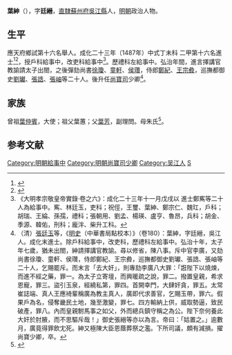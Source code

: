 {{明清人物信息框
| 姓名 = 葉紳
| 原名 =
| 圖片名稱= 
| 圖片大小 =
| 圖片說明 = 
| 最高職務 =尚寶少卿
| 國家 = 大明 
| 爵位 =
| 籍貫 = [[南直隸|直隸]][[蘇州府|蘇州府]][[吳江縣|吳江縣]]民籍
| 族裔 = 
| 字號 = 字廷縉
| 諡號 =
| 出生日期 = 生年不詳
| 出生地點 = <!---直隸蘇州府吳江縣--->
| 逝世日期 = 卒年不詳 
| 逝世地點 =
| 墓葬 =
| 配偶 = 
| 親屬 = 
| 出身 =
* 成化二十三年丁未科進士出身
| 經歷 =
| 著作 =  
}}
'''葉紳'''（{{bd|？||？|catIdx=}}），字'''廷縉'''，[[直隸|直隸]][[蘇州府|蘇州府]][[吳江縣|吳江縣]]人，[[明朝|明朝]]政治人物。

== 生平 ==
應天府鄉試第十六名舉人。成化二十三年（1487年）中式丁未科<!---會試第一百六名--->二甲第十六名進士<ref>{{Cite book|title=《[[皇明贡举考|皇明贡举考]]》卷五|last=（明）[[张朝瑞|张朝瑞]]|first=|publisher=《续修四库全书》史部第828册|year=|isbn=|location=|pages=}}</ref><ref>{{Cite book|title=贡举志五种 上|last=鲁小俊，江俊伟著|first=|publisher=武汉：武汉大学出版社|year=2009|isbn=978-7-307-07043-1|location=|pages=256-258}}</ref>，授戶科給事中，改吏科給事中<ref>《大明孝宗敬皇帝實錄·卷之六》：成化二十三年十一月戊戌以 進士鄭寯等二十人為給事中。寯、林廷玉，吏科；祝俓，王璽、葉紳、鄭宗仁、魏玒，戶科；胡瑞、王綸、孫孺，禮科；張朝用、劉孟、楊瑛、盧亨、魯昂，兵科；胡金、季源、韓佑，刑科；龐泮、柴升工科。</ref>。歷禮科左給事中。弘治年間，進言擇講官教諭請太子出閤，之後彈劾尚書[[徐瓊|徐瓊]]、[[童軒|童軒]]、[[侯瓚|侯瓚]]，侍郎[[鄭紀|鄭紀]]、[[王宗彜|王宗彜]]，巡撫都御史[[劉瓛|劉瓛]]、[[張誥|張誥]]、[[張岫|張岫]]等二十人。後升任[[尚寶司|尚寶司]]少卿<ref>（清）[[張廷玉|張廷玉]]等，《[[明史|明史]]（中華書局點校本）》（卷180）：葉紳，字廷縉，吳江人。成化末進士。除戶科給事中，改吏科，歷禮科左給事中。弘治十年，太子年七歲，猶未出閤，紳請擇講官教諭。尋以修省，陳八事。斥中官李廣，又劾尚書徐瓊、童軒、侯瓚，侍郎鄭紀、王宗彜，巡撫都御史劉瓛、張誥、張岫等二十人，乞賜罷斥。而末言「去大奸」，則專劾李廣八大罪：「誑陛下以燒煉，而進不經之藥，罪一。為太子立寄壇，而興暖疏之說，罪二。撥置皇親，希求恩寵，罪三。盜引玉泉，經繞私第，罪四。首開幸門，大肆奸貪，罪五。太常崔誌端、真人王應裿輩稱廣為教主真人，廣即代求善官，乞賜玉帶，罪六。假果戶為名，侵奪畿民土地，幾至激變，罪七。四方輸納上供，威取勢逼，致民破產，罪八。內而皇親駙馬事之如父，外而總兵鎮守稱之為公。陛下奈何養此大奸於肘腋，而不思驅斥哉！」御史張縉等亦以為言。帝曰：「姑置之。」逾數月，廣竟得罪飲冘死。紳又極陳大臣恩蔭葬祭之濫。下所司議，頗有減損。擢尚寶少卿，卒。</ref>。

== 家族 ==
曾祖[[葉仲賓|葉仲賓]]，大使；祖父葉蕙；父[[葉芳|葉芳]]，副理問。母朱氏<ref>{{Cite book|title=天一阁藏明代科举录选刊 登科录 点校本|last=龚延明主编|first=|publisher=宁波出版社|year=2016|isbn=978-7-5526-2320-8|location=宁波|pages=|quote=《天一閣藏明代科舉錄選刊.登科錄》之《成化二十三年進士登科錄》}}</ref>。

==参考文献==
{{reflist}}

{{成化二十三年丁未科殿試金榜}}
{{DEFAULTSORT:Ye叶}}
[[Category:明朝給事中|Category:明朝給事中]]
[[Category:明朝尚寶司少卿|Category:明朝尚寶司少卿]]
[[Category:吴江人|Category:吴江人]]
[[Category:葉姓|S]]